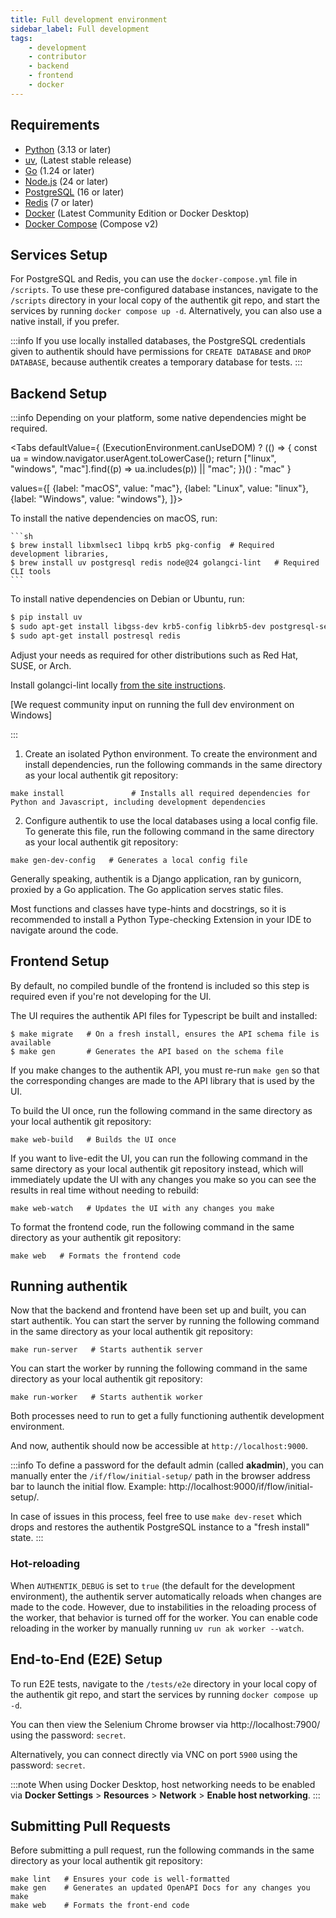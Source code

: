 ```yaml
---
title: Full development environment
sidebar_label: Full development
tags:
    - development
    - contributor
    - backend
    - frontend
    - docker
---
```



## Requirements

- [Python](https://www.python.org/) (3.13 or later)
- [uv](https://docs.astral.sh/uv/getting-started/installation/), (Latest stable release)
- [Go](https://go.dev/) (1.24 or later)
- [Node.js](https://nodejs.org/en) (24 or later)
- [PostgreSQL](https://www.postgresql.org/) (16 or later)
- [Redis](https://redis.io/) (7 or later)
- [Docker](https://www.docker.com/) (Latest Community Edition or Docker Desktop)
- [Docker Compose](https://docs.docker.com/compose/) (Compose v2)

## Services Setup

For PostgreSQL and Redis, you can use the `docker-compose.yml` file in `/scripts`. To use these pre-configured database instances, navigate to the `/scripts` directory in your local copy of the authentik git repo, and start the services by running `docker compose up -d`.
Alternatively, you can also use a native install, if you prefer.

:::info
If you use locally installed databases, the PostgreSQL credentials given to authentik should have permissions for `CREATE DATABASE` and `DROP DATABASE`, because authentik creates a temporary database for tests.
:::

## Backend Setup

:::info
Depending on your platform, some native dependencies might be required.

<Tabs
defaultValue={ (ExecutionEnvironment.canUseDOM) ? (() => {
const ua = window.navigator.userAgent.toLowerCase();
return ["linux", "windows", "mac"].find((p) => ua.includes(p)) || "mac";
})() : "mac" }

values={[
{label: "macOS", value: "mac"},
{label: "Linux", value: "linux"},
{label: "Windows", value: "windows"},
]}>

  <TabItem value="mac">
    To install the native dependencies on macOS, run:

    ```sh
    $ brew install libxmlsec1 libpq krb5 pkg-config  # Required development libraries,
    $ brew install uv postgresql redis node@24 golangci-lint   # Required CLI tools
    ```

</TabItem>

<TabItem value="linux">
To install native dependencies on Debian or Ubuntu, run:

```sh
$ pip install uv
$ sudo apt-get install libgss-dev krb5-config libkrb5-dev postgresql-server-dev-all
$ sudo apt-get install postresql redis
```

Adjust your needs as required for other distributions such as Red Hat, SUSE, or Arch.

Install golangci-lint locally [from the site instructions](https://golangci-lint.run/welcome/install/#other-ci).

  </TabItem>

<TabItem value="windows">
    [We request community input on running the full dev environment on Windows]
</TabItem>

</Tabs>

:::

1. Create an isolated Python environment. To create the environment and install dependencies, run the following commands in the same directory as your local authentik git repository:

```shell
make install               # Installs all required dependencies for Python and Javascript, including development dependencies
```

2. Configure authentik to use the local databases using a local config file. To generate this file, run the following command in the same directory as your local authentik git repository:

```shell
make gen-dev-config   # Generates a local config file
```

Generally speaking, authentik is a Django application, ran by gunicorn, proxied by a Go application. The Go application serves static files.

Most functions and classes have type-hints and docstrings, so it is recommended to install a Python Type-checking Extension in your IDE to navigate around the code.

## Frontend Setup

By default, no compiled bundle of the frontend is included so this step is required even if you're not developing for the UI.

The UI requires the authentik API files for Typescript be built and installed:

```
$ make migrate   # On a fresh install, ensures the API schema file is available
$ make gen       # Generates the API based on the schema file
```

If you make changes to the authentik API, you must re-run `make gen` so that the corresponding
changes are made to the API library that is used by the UI.

To build the UI once, run the following command in the same directory as your local authentik git repository:

```shell
make web-build   # Builds the UI once
```

If you want to live-edit the UI, you can run the following command in the same directory as your local authentik git repository instead, which will immediately update the UI with any changes you make so you can see the results in real time without needing to rebuild:

```shell
make web-watch   # Updates the UI with any changes you make
```

To format the frontend code, run the following command in the same directory as your authentik git repository:

```shell
make web   # Formats the frontend code
```

## Running authentik

Now that the backend and frontend have been set up and built, you can start authentik. You can start the server by running the following command in the same directory as your local authentik git repository:

```shell
make run-server   # Starts authentik server
```

You can start the worker by running the following command in the same directory as your local authentik git repository:

```shell
make run-worker   # Starts authentik worker
```

Both processes need to run to get a fully functioning authentik development environment.

And now, authentik should now be accessible at `http://localhost:9000`.

:::info
To define a password for the default admin (called **akadmin**), you can manually enter the `/if/flow/initial-setup/` path in the browser address bar to launch the initial flow. Example: http://localhost:9000/if/flow/initial-setup/.

In case of issues in this process, feel free to use `make dev-reset` which drops and restores the authentik PostgreSQL instance to a "fresh install" state.
:::

### Hot-reloading

When `AUTHENTIK_DEBUG` is set to `true` (the default for the development environment), the authentik server automatically reloads when changes are made to the code. However, due to instabilities in the reloading process of the worker, that behavior is turned off for the worker. You can enable code reloading in the worker by manually running `uv run ak worker --watch`.

## End-to-End (E2E) Setup

To run E2E tests, navigate to the `/tests/e2e` directory in your local copy of the authentik git repo, and start the services by running `docker compose up -d`.

You can then view the Selenium Chrome browser via http://localhost:7900/ using the password: `secret`.

Alternatively, you can connect directly via VNC on port `5900` using the password: `secret`.

:::note
When using Docker Desktop, host networking needs to be enabled via **Docker Settings** > **Resources** > **Network** > **Enable host networking**.
:::

## Submitting Pull Requests

Before submitting a pull request, run the following commands in the same directory as your local authentik git repository:

```shell
make lint   # Ensures your code is well-formatted
make gen    # Generates an updated OpenAPI Docs for any changes you make
make web    # Formats the front-end code
```
